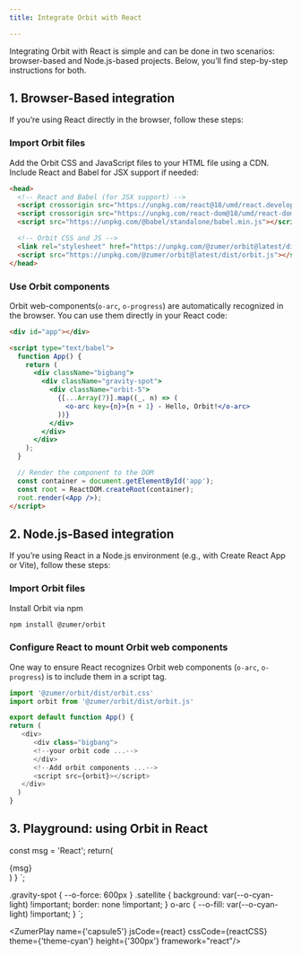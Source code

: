 ```yaml
---
title: Integrate Orbit with React

---
```



Integrating Orbit with React is simple and can be done in two scenarios: browser-based and Node.js-based projects. Below, you’ll find step-by-step instructions for both.

## 1. Browser-Based integration

If you’re using React directly in the browser, follow these steps:

### Import Orbit files
Add the Orbit CSS and JavaScript files to your HTML file using a CDN. Include React and Babel for JSX support if needed:

```html
<head>
  <!-- React and Babel (for JSX support) -->
  <script crossorigin src="https://unpkg.com/react@18/umd/react.development.js"></script>
  <script crossorigin src="https://unpkg.com/react-dom@18/umd/react-dom.development.js"></script>
  <script src="https://unpkg.com/@babel/standalone/babel.min.js"></script>

  <!-- Orbit CSS and JS -->
  <link rel="stylesheet" href="https://unpkg.com/@zumer/orbit@latest/dist/orbit.css">
  <script src="https://unpkg.com/@zumer/orbit@latest/dist/orbit.js"></script>
</head>
```

### Use Orbit components
Orbit web-components(`o-arc`, `o-progress`) are automatically recognized in the browser. You can use them directly in your React code:

```html
<div id="app"></div>

<script type="text/babel">
  function App() {
    return (
      <div className="bigbang">
        <div className="gravity-spot">
          <div className="orbit-5">
            {[...Array(7)].map((_, n) => (
              <o-arc key={n}>{n + 1} - Hello, Orbit!</o-arc>
            ))}
          </div>
        </div>
      </div>
    );
  }

  // Render the component to the DOM
  const container = document.getElementById('app');
  const root = ReactDOM.createRoot(container);
  root.render(<App />);
</script>
```

## 2. Node.js-Based integration

If you’re using React in a Node.js environment (e.g., with Create React App or Vite), follow these steps:

### Import Orbit files

Install Orbit via npm

```bash
npm install @zumer/orbit
```

### **Configure React to mount Orbit web components**

One way to ensure React recognizes Orbit web components (`o-arc`, `o-progress`) is to include them in a script tag.

```js
import '@zumer/orbit/dist/orbit.css'
import orbit from '@zumer/orbit/dist/orbit.js'

export default function App() {
return (
   <div>
      <div class="bigbang">
      <!--your orbit code ...-->
      </div>
      <!--Add orbit components ...-->
      <script src={orbit}></script>
   </div>
  )
}
```

## **3. Playground: using Orbit in React**


  const msg = 'React';
  return(
    <div class="bigbang">
      <div class="gravity-spot">
        <div class="orbit">
          <div class="satellite grow-1x at-center">{msg}</div>
        </div>
        <div class="orbit-2 range-180 from-180">
          <o-arc shape="circle" class="shrink-50"></o-arc>
        </div>
        <div class="orbit-3 range-270 ">
          <o-arc shape="circle" class="shrink-50"></o-arc>
        </div>
      </div>
    </div>
  )
}
`;

.gravity-spot {
--o-force: 600px
}
.satellite {
  background: var(--o-cyan-light) !important;
  border: none !important;
}
o-arc {
  --o-fill: var(--o-cyan-light)  !important;
}
`;

<ZumerPlay name={'capsule5'} jsCode={react} cssCode={reactCSS} theme={'theme-cyan'} height={'300px'} framework="react"/>

